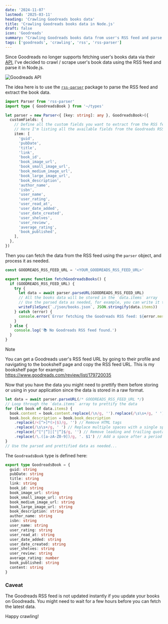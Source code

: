 ```yaml
---
date: '2024-11-07'
lastmod: '2025-03-11'
heading: 'Crawling Goodreads books data'
title: 'Crawling Goodreads books data in Node.js'
draft: false
icon: 'Goodreads'
summary: "Crawling Goodreads books data from user's RSS feed and parse to JSON in Node.js"
tags: ['goodreads', 'crawling', 'rss', 'rss-parser']
---
```


Since Goodreads no longer supports fetching user's books data via their [API](https://www.goodreads.com/api),
I've decided to crawl / scrape user's book data using the RSS feed and parse it in Node.js.

![Goodreads API](/static/images/goodreads-api.png)

The idea here is to use the [`rss-parser`](https://www.npmjs.com/package/rss-parser) package to parse the RSS feed and extract the book data.

```ts:goodreads.ts showLineNumbers
import Parser from 'rss-parser'
import type { GoodreadsBook } from '~/types'

let parser = new Parser<{ [key: string]: any }, GoodreadsBook>({
  customFields: {
    // Define all the custom fields you want to extract from the RSS feed
    // Here I'm listing all the available fields from the Goodreads RSS feed
    item: [
      'guid',
      'pubDate',
      'title',
      'link',
      'book_id',
      'book_image_url',
      'book_small_image_url',
      'book_medium_image_url',
      'book_large_image_url',
      'book_description',
      'author_name',
      'isbn',
      'user_name',
      'user_rating',
      'user_read_at',
      'user_date_added',
      'user_date_created',
      'user_shelves',
      'user_review',
      'average_rating',
      'book_published',
    ],
  },
})
```

Then you can fetch the data from the RSS feed using the `parser` object, and process it as needed.

```ts:goodreads.ts showLineNumbers
const GOODREADS_RSS_FEED_URL = '<YOUR_GOODREADS_RSS_FEED_URL>'

export async function fetchGoodreadsBooks() {
  if (GOODREADS_RSS_FEED_URL) {
    try {
      let data = await parser.parseURL(GOODREADS_RSS_FEED_URL)
      // All the books data will be stored in the `data.items` array
      // Use the parsed data as needed, for example, you can write it to a JSON file:
      writeFileSync(`./json/books.json`, JSON.stringify(data.items))
    } catch (error) {
      console.error(`Error fetching the Goodreads RSS feed: ${error.message}`)
    }
  } else {
    console.log('📚 No Goodreads RSS feed found.')
  }
}
```

> [!NOTE]
> You can get a Goodreads user's RSS feed URL by going to their profile and navigating to the bookshelf page and copy the RSS feed URL.
> This is my bookshelf page for example: https://www.goodreads.com/review/list/179720035

Now that you have the data you might need to prettify them before storing or using in your application
since the data is stored in a raw format.

```ts:goodreads.ts showLineNumbers
let data = await parser.parseURL(/* GOODREADS_RSS_FEED_URL */)
// Loop through the `data.items` array to prettify the data
for (let book of data.items) {
  book.content = book.content.replace(/\n/g, '').replace(/\s\s+/g, ' ') // Remove line breaks
  book.book_description = book.book_description
    .replace(/<[^>]*(>|$)/g, '') // Remove HTML tags
    .replace(/\s\s+/g, ' ') // Replace multiple spaces with a single space
    .replace(/^["|“]|["|“]$/g, '') // Remove leading and trailing quotation marks
    .replace(/\.([a-zA-Z0-9])/g, '. $1') // Add a space after a period
}
// Use the parsed and prettified data as needed...
```

The `GoodreadsBook` type is defined here:

```ts:types.ts showLineNumbers
export type GoodreadsBook = {
  guid: string
  pubDate: string
  title: string
  link: string
  book_id: string
  book_image_url: string
  book_small_image_url: string
  book_medium_image_url: string
  book_large_image_url: string
  book_description: string
  author_name: string
  isbn: string
  user_name: string
  user_rating: string
  user_read_at: string
  user_date_added: string
  user_date_created: string
  user_shelves: string
  user_review: string
  average_rating: number
  book_published: string
  content: string
}
```

### Caveat

The Goodreads RSS feed is not updated instantly if you update your books on Goodreads.
You might need to wait for a few hours before you can fetch the latest data.

Happy crawling! <Twemoji emoji="clinking-beer-mugs" />
